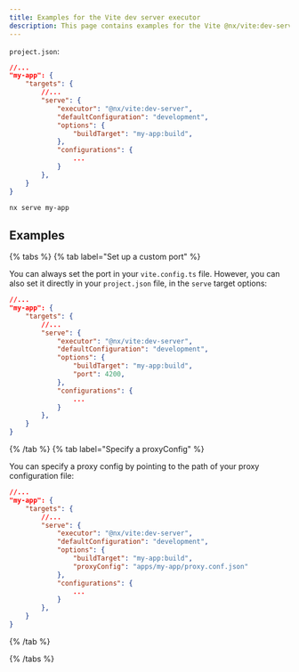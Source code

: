 ```yaml
---
title: Examples for the Vite dev server executor
description: This page contains examples for the Vite @nx/vite:dev-server executor.
---
```


`project.json`:

```json
//...
"my-app": {
    "targets": {
        //...
        "serve": {
            "executor": "@nx/vite:dev-server",
            "defaultConfiguration": "development",
            "options": {
                "buildTarget": "my-app:build",
            },
            "configurations": {
                ...
            }
        },
    }
}
```

```bash
nx serve my-app
```

## Examples

{% tabs %}
{% tab label="Set up a custom port" %}

You can always set the port in your `vite.config.ts` file. However, you can also set it directly in your `project.json` file, in the `serve` target options:

```json
//...
"my-app": {
    "targets": {
        //...
        "serve": {
            "executor": "@nx/vite:dev-server",
            "defaultConfiguration": "development",
            "options": {
                "buildTarget": "my-app:build",
                "port": 4200,
            },
            "configurations": {
                ...
            }
        },
    }
}
```

{% /tab %}
{% tab label="Specify a proxyConfig" %}

You can specify a proxy config by pointing to the path of your proxy configuration file:

```json
//...
"my-app": {
    "targets": {
        //...
        "serve": {
            "executor": "@nx/vite:dev-server",
            "defaultConfiguration": "development",
            "options": {
                "buildTarget": "my-app:build",
                "proxyConfig": "apps/my-app/proxy.conf.json"
            },
            "configurations": {
                ...
            }
        },
    }
}
```

{% /tab %}

{% /tabs %}
